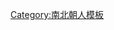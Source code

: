 {{Navbox
|name=竟陵八友
|title= '''[[竟陵八友]]'''
|listclass= hlist
|list1= 
*[[梁武帝|蕭衍]]
*[[沈约]]
*[[謝朓]]
*[[王融 (中书郎)|王融]]
*[[蕭琛]]
*[[范雲 (南朝)|范雲]]
*[[任昉]]
*[[陸倕]]
}}<noinclude>
[[Category:南北朝人模板]]
</noinclude>